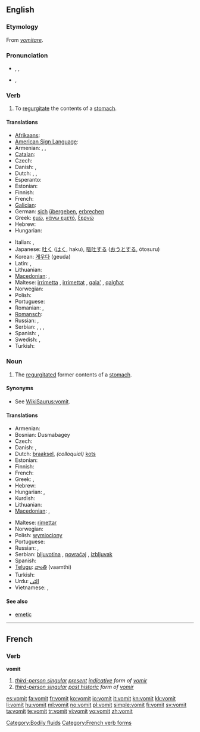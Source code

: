 {{wikipedia}}
{{WikiSaurus-link|vomit}}
{{also|vomît}}
==English==

===Etymology===
From {{etyl|la}} ''[[vomitare]]''.

===Pronunciation===
* {{a|UK}} {{enPR|vŏm'ət}}, {{IPA|/ˈvɒmət/}}, {{SAMPA|/"vQm@t/}}
*: {{rhymes|ɒmɪt}}
* {{a|US}} {{enPR|vŏm'ît}}, {{IPA|/ˈvɑmɨt/}}
*: {{audio|En-us-vomit.ogg|audio (US)}}

===Verb===
{{en-verb}}

# To [[regurgitate]] the contents of a [[stomach]].

====Translations====
{{trans-top|to regurgitate the contents of a stomach}}
* [[Afrikaans]]: {{t-|af|braak|xs=Afrikaans}}
* [[American Sign Language]]: {{tø|ase|5@Mouth-5@FromUlnarTipFinger 5@FromMouth-5@FromUlnarTipFinger|xs=American Sign Language}}
* Armenian: {{t-|hy|հետ տալ|tr=het tal}}, {{t+|hy|փսխել|tr=p'sxel}}, {{t-|hy|ործկալ|tr=orçkal}}
* [[Catalan]]: {{t+|ca|vomitar}}
* Czech: {{t+|cs|zvracet}}
* Danish: {{t|da|brække sig}},  {{t|da|kaste op}}
* Dutch: {{t+|nl|overgeven}}, {{t+|nl|braken}}, {{t|nl|kotsen}} {{qualifier|colloquial}}
* Esperanto: {{t-|eo|vomi|xs=Esperanto}}
* Estonian: {{t-|et|oksendama}}
* Finnish: {{t+|fi|oksentaa}}
* French: {{t+|fr|vomir}}
* [[Galician]]: {{t+|gl|vomitar|xs=Galician}}
* German: [[sich]] [[übergeben]], [[erbrechen]]
* Greek: [[εμώ]], [[κάνω εμετό]], [[ξερνώ]] {{qualifier|colloquial}}
* Hebrew: {{t|he|להקיא}}
* Hungarian: {{t+|hu|hány}}
{{trans-mid}}
* Italian: {{t-|it|vomitare}}, {{t+|it|rimettere}}
* Japanese: [[吐く]] ([[はく]], haku), [[嘔吐する]] ([[おうとする]], ōtosuru)
* Korean: [[게우다]] (geuda)<!--, [[토하다]] ([[吐]]-, to-hada)-->
* Latin: {{t|la|vomo}}, {{t-|la|vomito}}
* Lithuanian: {{t|lt|vemti|xs=Lithuanian}}
* [[Macedonian]]: {{t-|mk|повраќа|tr=póvraḱa}},  {{t-|mk|блуе|tr=blúe}}
* Maltese: [[irrimetta]] {{m}}, [[irrimettat]] {{f}}, [[qala']] {{m}}, [[qalgħat]] {{f}}
* Norwegian: {{t+|no|kaste opp}}
* Polish: {{t-|pl|wymiotować}}
* Portuguese: {{t+|pt|vomitar}}
* Romanian: {{t-|ro|vomita}}, {{t+|ro|borî}}
* [[Romansch]]: {{t-|rm|vomitar|xs=Romansch}}
* Russian: {{t+|ru|блевать}}, {{t+|ru|рвать}}
* Serbian: {{t|sr|zbljuvati}}, {{t|sr|povratiti}}, {{t-|sr|bljuvati}}, {{t-|sr|povraćati}}
* Spanish: {{t+|es|vomitar}}, {{t+|es|devolver}}
* Swedish: {{t+|sv|kräkas}}, {{t+|sv|spy}}
* Turkish: {{t+|tr|kusmak}}
{{trans-bottom}}

===Noun===
{{en-noun|-}}

# The [[regurgitate]]d former contents of a [[stomach]].

====Synonyms====
* See [[WikiSaurus:vomit]].

====Translations====
{{trans-top|regurgitated former contents of a stomach}}
* Armenian: {{t|hy|փսխունք|tr=p'sxunk'}}
* Bosnian: Dusmabagey
* Czech: {{t-|cs|zvratky|m|p}}
* Danish: {{t|da|bræk|n}},  {{t|da|opkast|n}}
* Dutch: [[braaksel]], ''(colloquial)'' [[kots]]
* Estonian: {{t-|et|okse}}
* Finnish: {{t+|fi|oksennus}}
* French: {{t|fr|vomi|m}}
* Greek: {{t+|el|εμετός|m}}, {{t+|el|έμεσμα|n}}
* Hebrew: {{he-translation|קא|kei}}
* Hungarian: {{t|hu|hányás}},  {{t-|hu|hányadék}}
* Kurdish: {{ku-Arab|[[ڕشانه‌وه‌]]}}
* Lithuanian: {{t|lt|vėmalai|p|xs=Lithuanian}}
* [[Macedonian]]: {{t|mk|повраќаница|f|tr=povraḱánica}},  {{t|mk|блујавица|f|tr=blujávica}}
{{trans-mid}}
* Maltese: [[rimettar]]
* Norwegian: {{t+|no|oppkast|n}}
* Polish: [[wymiociony]] {{f}}
* Portuguese: {{t+|pt|vômito|m}}
* Russian: {{t+|ru|блевотина|f}}, {{t+|ru|рвота|f}}
* Serbian: [[bljuvotina]] {{f}}, [[povraćaj]] {{m}}, [[izbljuvak]] {{m}}
* Spanish: {{t-|es|vómito|m}}
* [[Telugu]]: [[వాంతి]] (vaamthi)
* Turkish: {{t+|tr|kusmuk}}
* Urdu: [[الٹى]]
* Vietnamese: {{t+|vi|nôn|xs=Vietnamese}}, {{t+|vi|mửa|xs=Vietnamese}}
{{trans-bottom}}

====See also====
* [[emetic]]

[[Category:Bodily fluids]]

----

==French==

===Verb===
'''vomit'''

# ''[[third-person singular]] [[present]] [[indicative]] form of [[vomir]]''
# ''[[third-person singular]] [[past historic]] form of [[vomir#French|vomir]]''

[[Category:French verb forms]]

[[es:vomit]]
[[fa:vomit]]
[[fr:vomit]]
[[ko:vomit]]
[[io:vomit]]
[[it:vomit]]
[[kn:vomit]]
[[kk:vomit]]
[[li:vomit]]
[[hu:vomit]]
[[ml:vomit]]
[[no:vomit]]
[[pl:vomit]]
[[simple:vomit]]
[[fi:vomit]]
[[sv:vomit]]
[[ta:vomit]]
[[te:vomit]]
[[tr:vomit]]
[[vi:vomit]]
[[vo:vomit]]
[[zh:vomit]]